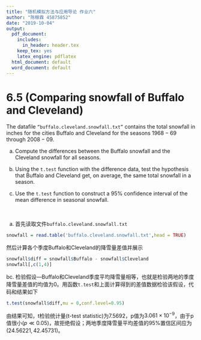 ```yaml
---
title: "随机模拟方法与应用导论 作业六"
author: "陈稼霖 45875852"
date: "2019-10-04"
output:
  pdf_document:
    includes:
      in_header: header.tex
    keep_tex: yes
    latex_engine: pdflatex
  html_document: default
  word_document: default
---
```


# 6.5 (Comparing snowfall of Buffalo and Cleveland)
The datafile `“buffalo.cleveland.snowfall.txt”` contains the total snowfall in inches for the cities Buffalo and Cleveland for the seasons $1968-69$ through $2008-09$.

a. Compute the differences between the Buffalo snowfall and the Cleveland snowfall for all seasons.

b. Using the `t.test` function with the difference data, test the hypothesis that Buffalo and Cleveland get, on average, the same total snowfall in a season.

c. Use the `t.test` function to construct a $95\%$ confidence interval of the mean difference in seasonal snowfall.

<br/>

a. 首先读取文件`buffalo.cleveland.snowfall.txt`
```r
snowfall = read.table('buffalo.cleveland.snowfall.txt',head = TRUE)
```

然后计算各个季度Buffalo和Cleveland的降雪量差值并展示
```r
snowfall$diff = snowfall$Buffalo - snowfall$Cleveland
snowfall[,c(1,4)]
```

bc. 检验假设---Buffalo和Cleveland季度平均降雪量相等，也就是检验两地的季度降雪量差值的均值为$0$。用函数`t.test`和上面计算得到的差值数据检验该假设，代码和结果如下
```r
t.test(snowfall$diff,mu = 0,conf.level=0.95)
```

由结果可知，t检验统计量(t-test statistic)为$7.5692$，p值为$3.061\times10^{-9}$，由于p值很小($p\ll0.05$)，故拒绝假设；两地季度降雪量平均差值的$95\%$置信区间应为$(24.56221,42.45731)$。